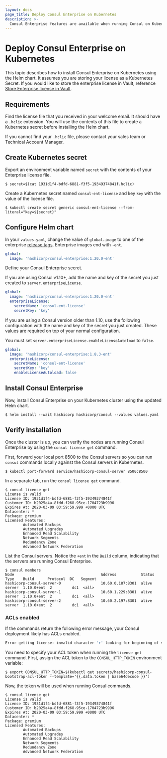 ```yaml
---
layout: docs
page_title: Deploy Consul Enterprise on Kubernetes
description: >-
  Consul Enterprise features are available when running Consul on Kubernetes. Learn how to apply your license in the Helm chart and return the license information with the `consul license get` command.
---
```


# Deploy Consul Enterprise on Kubernetes

This topic describes how to install Consul Enterprise on Kubernetes using the Helm chart. It assumes you are storing your license as a Kubernetes Secret. If you would like to store the enterprise license in Vault, reference [Store Enterprise license in Vault](/consul/docs/deploy/server/k8s/multi/vault/data-integration/enterprise-license).

## Requirements

Find the license file that you received in your welcome email. It should have a `.hclic` extension. You will use the contents of this file to create a Kubernetes secret before installing the Helm chart.

<Note>
  
If you cannot find your `.hclic` file, please contact your sales team or Technical Account Manager.

</Note>
  

## Create Kubernetes secret

Export an environment variable named `secret` with the contents of your Enterprise license file.

```shell-session
$ secret=$(cat 1931d1f4-bdfd-6881-f3f5-19349374841f.hclic)
```

Create a Kubernetes secret named `consul-ent-license` and key `key` with the value of the license file.

```shell-session
$ kubectl create secret generic consul-ent-license --from-literal="key=${secret}"
```

## Configure Helm chart

In your `values.yaml`, change the value of `global.image` to one of the enterprise [release tags](https://hub.docker.com/r/hashicorp/consul-enterprise/tags). Enterprise images end with `-ent`.

<CodeBlockConfig filename="values.yaml" highlight="2">

```yaml
global:
  image: 'hashicorp/consul-enterprise:1.20.0-ent'
```

</CodeBlockConfig>

Define your Consul Enterprise secret.

<Tabs>

<Tab heading="Consul v1.10+">

If you are using Consul v1.10+, add the name and key of the secret you just created to `server.enterpriseLicense`.

<CodeBlockConfig filename="values.yaml" highlight="3-6">

```yaml
global:
  image: 'hashicorp/consul-enterprise:1.20.0-ent'
  enterpriseLicense:
    secretName: 'consul-ent-license'
    secretKey: 'key'
```

</CodeBlockConfig>

</Tab>
<Tab heading="Consul older than v1.10">

If you are using a Consul version older than 1.10, use the following configuration with the name and key of the secret you just created. These values are required on top of your normal configuration.

You must set `server.enterpriseLicense.enableLicenseAutoload` to `false`. 

<CodeBlockConfig filename="values.yaml" highlight="3-6">

```yaml
global:
  image: 'hashicorp/consul-enterprise:1.8.3-ent'
  enterpriseLicense:
    secretName: 'consul-ent-license'
    secretKey: 'key'
    enableLicenseAutoload: false
```

</CodeBlockConfig>

</Tab>

</Tabs>

## Install Consul Enterprise

Now, install Consul Enterprise on your Kubernetes cluster using the updated Helm chart.

```shell-session
$ helm install --wait hashicorp hashicorp/consul --values values.yaml
```

## Verify installation

Once the cluster is up, you can verify the nodes are running Consul Enterprise by using the `consul license get` command.

First, forward your local port 8500 to the Consul servers so you can run `consul` commands locally against the Consul servers in Kubernetes.

```shell-session
$ kubectl port-forward service/hashicorp-consul-server 8500:8500
```

In a separate tab, run the `consul license get` command.

```shell-session
$ consul license get
License is valid
License ID: 1931d1f4-bdfd-6881-f3f5-19349374841f
Customer ID: b2025a4a-8fdd-f268-95ce-1704723b9996
Expires At: 2020-03-09 03:59:59.999 +0000 UTC
Datacenter: *
Package: premium
Licensed Features:
        Automated Backups
        Automated Upgrades
        Enhanced Read Scalability
        Network Segments
        Redundancy Zone
        Advanced Network Federation
```

List the Consul servers. Notice the `+ent` in the `Build` column, indicating that the servers are running Consul Enterprise.

```shell-session
$ consul members
Node                                       Address           Status  Type    Build      Protocol  DC   Segment
hashicorp-consul-server-0                  10.60.0.187:8301  alive   server  1.10.0+ent  2         dc1  <all>
hashicorp-consul-server-1                  10.60.1.229:8301  alive   server  1.10.0+ent  2         dc1  <all>
hashicorp-consul-server-2                  10.60.2.197:8301  alive   server  1.10.0+ent  2         dc1  <all>
```

### ACLs enabled

If the commands return the following error message, your Consul deployment likely has ACLs enabled.

```bash
Error getting license: invalid character 'r' looking for beginning of value
```

You need to specify your ACL token when running the `license get` command. First, assign the ACL token to the `CONSUL_HTTP_TOKEN` environment variable:

```shell-session
$ export CONSUL_HTTP_TOKEN=$(kubectl get secrets/hashicorp-consul-bootstrap-acl-token --template='{{.data.token | base64decode }}')
```

Now, the token will be used when running Consul commands.

```shell-session
$ consul license get
License is valid
License ID: 1931d1f4-bdfd-6881-f3f5-19349374841f
Customer ID: b2025a4a-8fdd-f268-95ce-1704723b9996
Expires At: 2020-03-09 03:59:59.999 +0000 UTC
Datacenter: *
Package: premium
Licensed Features:
        Automated Backups
        Automated Upgrades
        Enhanced Read Scalability
        Network Segments
        Redundancy Zone
        Advanced Network Federation
```
